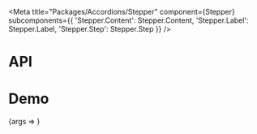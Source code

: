 
<Meta
  title="Packages/Accordions/Stepper"
  component={Stepper}
  subcomponents={{
    'Stepper.Content': Stepper.Content,
    'Stepper.Label': Stepper.Label,
    'Stepper.Step': Stepper.Step
  }}
/>

# API

<ArgsTable />

# Demo

<Canvas>
  <Story
    name="Stepper"
    args={{ hasIcon: false, isLabelHidden: false, steps: STEPS }}
    argTypes={{
      hasIcon: { name: 'icon', table: { category: 'Stepper.Label' } },
      isLabelHidden: { name: 'isHidden', table: { category: 'Stepper.Label' } },
      steps: { name: 'Stepper.Step[]', table: { category: 'Story' } }
    }}
  >
    {args => <StepperStory {...args} />}
  </Story>
</Canvas>
